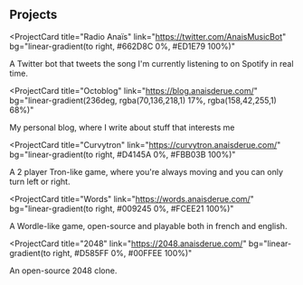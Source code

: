 ## Projects

<ProjectCard
  title="Radio Anaïs"
  link="https://twitter.com/AnaisMusicBot"
  bg="linear-gradient(to right, #662D8C 0%, #ED1E79 100%)"
>
  A Twitter bot that tweets the song I'm currently listening to on Spotify in
  real time.
</ProjectCard>

<ProjectCard
  title="Octoblog"
  link="https://blog.anaisderue.com/"
  bg="linear-gradient(236deg, rgba(70,136,218,1) 17%, rgba(158,42,255,1) 68%)"
>
  My personal blog, where I write about stuff that interests me
</ProjectCard>

<ProjectCard
  title="Curvytron"
  link="https://curvytron.anaisderue.com/"
  bg="linear-gradient(to right, #D4145A 0%, #FBB03B 100%)"
>
  A 2 player Tron-like game, where you're always moving and you can only turn
  left or right.
</ProjectCard>

<ProjectCard
  title="Words"
  link="https://words.anaisderue.com/"
  bg="linear-gradient(to right, #009245 0%, #FCEE21 100%)"
>
  A Wordle-like game, open-source and playable both in french and english.
</ProjectCard>

<ProjectCard
  title="2048"
  link="https://2048.anaisderue.com/"
  bg="linear-gradient(to right, #D585FF 0%, #00FFEE 100%)"
>
  An open-source 2048 clone.
</ProjectCard>
